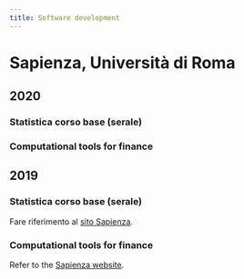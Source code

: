 ```yaml
---
title: Software development
---
```


# Sapienza, Università di Roma

## 2020

### Statistica corso base (serale)

### Computational tools for finance

## 2019

### Statistica corso base (serale)
Fare riferimento al [sito Sapienza](https://web.uniroma1.it/memotef/en/statistica-corso-base-corso-serale-arcagni).

### Computational tools for finance
Refer to the [Sapienza website](https://web.uniroma1.it/memotef/en/computational-tools-finance-lm-finass-arcagni).